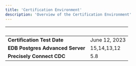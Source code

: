 ```yaml
---
title: 'Certification Environment'
description: 'Overview of the Certification Environment'
---
```


|  &nbsp;    | &nbsp; |
| ----------- | ----------- |
| **Certification Test Date**      | June 12, 2023       |
| **EDB Postgres Advanced Server**      | 15,14,13,12      |
| **Precisely Connect CDC**  |  5.8     |
